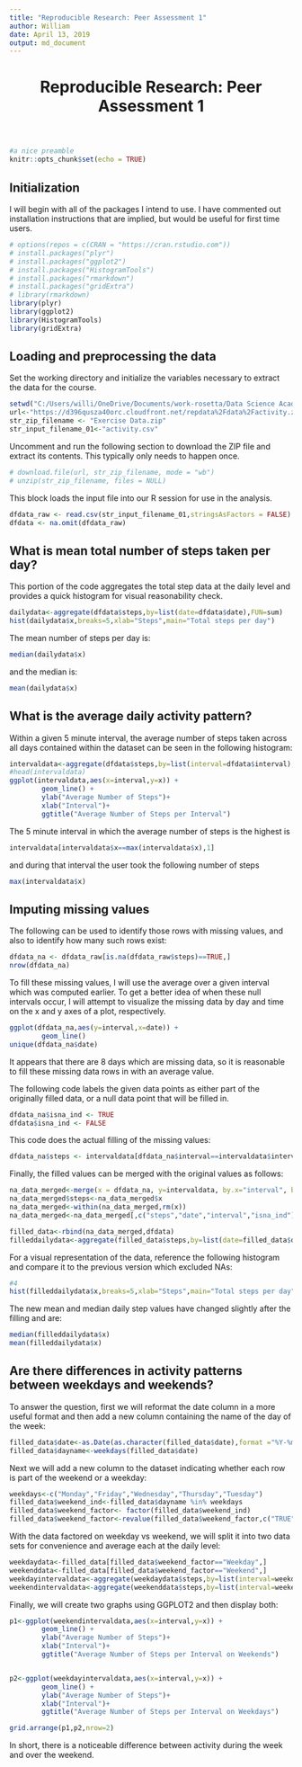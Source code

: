 ---
title: "Reproducible Research: Peer Assessment 1"
author: William
date: April 13, 2019
output: md_document
---



<header>
Reproducible Research: Peer Assessment 1
============
</header>




```{r setup, include=FALSE}
#a nice preamble
knitr::opts_chunk$set(echo = TRUE)
```
## Initialization
I will begin with all of the packages I intend to use.
I have commented out installation instructions that are implied, but would be useful for first time users.

```{r}
# options(repos = c(CRAN = "https://cran.rstudio.com"))
# install.packages("plyr") 
# install.packages("ggplot2")
# install.packages("HistogramTools")
# install.packages("rmarkdown")
# install.packages("gridExtra")
# library(rmarkdown)
library(plyr)
library(ggplot2)
library(HistogramTools)
library(gridExtra)
```


## Loading and preprocessing the data
Set the working directory and initialize the variables necessary to extract the data for the course.
```{r}
setwd("C:/Users/willi/OneDrive/Documents/work-rosetta/Data Science Academy/05 - Reproducible Research/project 1")
url<-"https://d396qusza40orc.cloudfront.net/repdata%2Fdata%2Factivity.zip"
str_zip_filename <- "Exercise Data.zip"
str_input_filename_01<-"activity.csv"

```
Uncomment and run the following section to download the ZIP file and extract its contents.
This typically only needs to happen once.

```{r}
# download.file(url, str_zip_filename, mode = "wb")
# unzip(str_zip_filename, files = NULL)
```

This block loads the input file into our R session for use in the analysis. 
```{r}
dfdata_raw <- read.csv(str_input_filename_01,stringsAsFactors = FALSE)
dfdata <- na.omit(dfdata_raw)
```


## What is mean total number of steps taken per day?
This portion of the code aggregates the total step data at the daily level and provides a quick histogram for visual reasonability check.
```{r}
dailydata<-aggregate(dfdata$steps,by=list(date=dfdata$date),FUN=sum)
hist(dailydata$x,breaks=5,xlab="Steps",main="Total steps per day")
```

The mean number of steps per day is:

```{r}
median(dailydata$x)
```
and the median is:

```{r}
mean(dailydata$x)
```


## What is the average daily activity pattern?
Within a given 5 minute interval, the average number of steps taken across all days contained within the dataset can be seen in the following histogram:

```{r}
intervaldata<-aggregate(dfdata$steps,by=list(interval=dfdata$interval),FUN=mean)
#head(intervaldata)
ggplot(intervaldata,aes(x=interval,y=x)) +
        geom_line() + 
        ylab("Average Number of Steps")+
        xlab("Interval")+
        ggtitle("Average Number of Steps per Interval")
```


The 5 minute interval in which the average number of steps is the highest is
```{r}
intervaldata[intervaldata$x==max(intervaldata$x),1]
```
and during that interval the user took the following number of steps
```{r}
max(intervaldata$x)
```


## Imputing missing values

The following can be used to identify those rows with missing values, and also to identify how many such rows exist:
```{r}
dfdata_na <- dfdata_raw[is.na(dfdata_raw$steps)==TRUE,]
nrow(dfdata_na)
```

To fill these missing values, I will use the average over a given interval which was computed earlier.
To get a better idea of when these null intervals occur, I will attempt to visualize the missing data by day and time on the x and y axes of a plot, respectively.
```{r}
ggplot(dfdata_na,aes(y=interval,x=date)) +
        geom_line()
unique(dfdata_na$date)
```
It appears that there are 8 days which are missing data, so it is reasonable to fill these missing data rows in with an average value.

The following code labels the given data points as either part of the originally filled data, or a null data point that will be filled in.
```{r}
dfdata_na$isna_ind <- TRUE
dfdata$isna_ind <- FALSE
```

This code does the actual filling of the missing values:
```{r}
dfdata_na$steps <- intervaldata[dfdata_na$interval==intervaldata$interval,"interval"]
```

Finally, the filled values can be merged with the original values as follows:
```{r}
na_data_merged<-merge(x = dfdata_na, y=intervaldata, by.x="interval", by.y = "interval")
na_data_merged$steps<-na_data_merged$x
na_data_merged<-within(na_data_merged,rm(x))
na_data_merged<-na_data_merged[,c("steps","date","interval","isna_ind")]

filled_data<-rbind(na_data_merged,dfdata)
filleddailydata<-aggregate(filled_data$steps,by=list(date=filled_data$date),FUN=sum)
```

For a visual representation of the data, reference the following histogram and compare it to the previous version which excluded NAs:
```{r}
#4
hist(filleddailydata$x,breaks=5,xlab="Steps",main="Total steps per day")
```

The new mean and median daily step values have changed slightly after the filling and are:
```{r}
median(filleddailydata$x)
mean(filleddailydata$x)

```

## Are there differences in activity patterns between weekdays and weekends?

To answer the question, first we will reformat the date column in a more useful format and then add a new column containing the name of the day of the week:
```{r}

filled_data$date<-as.Date(as.character(filled_data$date),format ="%Y-%m-%d")
filled_data$dayname<-weekdays(filled_data$date)
```

Next we will add a new column to the dataset indicating whether each row is part of the weekend or a weekday:
```{r}
weekdays<-c("Monday","Friday","Wednesday","Thursday","Tuesday")
filled_data$weekend_ind<-filled_data$dayname %in% weekdays
filled_data$weekend_factor<- factor(filled_data$weekend_ind)
filled_data$weekend_factor<-revalue(filled_data$weekend_factor,c("TRUE" = "Weekday", "FALSE"="Weekend"))
```

With the data factored on weekday vs weekend, we will split it into two data sets for convenience and average each at the daily level:
```{r}
weekdaydata<-filled_data[filled_data$weekend_factor=="Weekday",]
weekenddata<-filled_data[filled_data$weekend_factor=="Weekend",]
weekdayintervaldata<-aggregate(weekdaydata$steps,by=list(interval=weekdaydata$interval),FUN=mean)
weekendintervaldata<-aggregate(weekenddata$steps,by=list(interval=weekenddata$interval),FUN=mean)
```


Finally, we will create two graphs using GGPLOT2 and then display both:
```{r}
p1<-ggplot(weekendintervaldata,aes(x=interval,y=x)) +
        geom_line() + 
        ylab("Average Number of Steps")+
        xlab("Interval")+
        ggtitle("Average Number of Steps per Interval on Weekends")


p2<-ggplot(weekdayintervaldata,aes(x=interval,y=x)) +
        geom_line() + 
        ylab("Average Number of Steps")+
        xlab("Interval")+
        ggtitle("Average Number of Steps per Interval on Weekdays")

grid.arrange(p1,p2,nrow=2)
```

In short, there is a noticeable difference between activity during the week and over the weekend.
